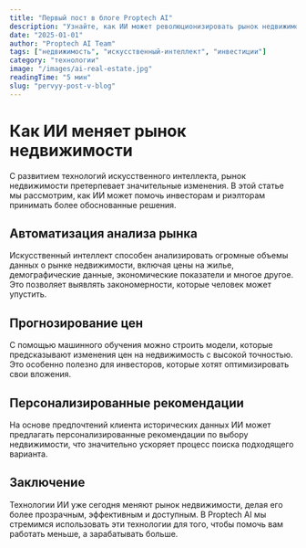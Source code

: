 ```yaml
---
title: "Первый пост в блоге Proptech AI"
description: "Узнайте, как ИИ может революционизировать рынок недвижимости"
date: "2025-01-01"
author: "Proptech AI Team"
tags: ["недвижимость", "искусственный-интеллект", "инвестиции"]
category: "технологии"
image: "/images/ai-real-estate.jpg"
readingTime: "5 мин"
slug: "pervyy-post-v-blog"
---
```


# Как ИИ меняет рынок недвижимости

С развитием технологий искусственного интеллекта, рынок недвижимости претерпевает значительные изменения. В этой статье мы рассмотрим, как ИИ может помочь инвесторам и риэлторам принимать более обоснованные решения.

## Автоматизация анализа рынка

Искусственный интеллект способен анализировать огромные объемы данных о рынке недвижимости, включая цены на жилье, демографические данные, экономические показатели и многое другое. Это позволяет выявлять закономерности, которые человек может упустить.

## Прогнозирование цен

С помощью машинного обучения можно строить модели, которые предсказывают изменения цен на недвижимость с высокой точностью. Это особенно полезно для инвесторов, которые хотят оптимизировать свои вложения.

## Персонализированные рекомендации

На основе предпочтений клиента исторических данных ИИ может предлагать персонализированные рекомендации по выбору недвижимости, что значительно ускоряет процесс поиска подходящего варианта.

## Заключение

Технологии ИИ уже сегодня меняют рынок недвижимости, делая его более прозрачным, эффективным и доступным. В Proptech AI мы стремимся использовать эти технологии для того, чтобы помочь вам работать меньше, а зарабатывать больше.